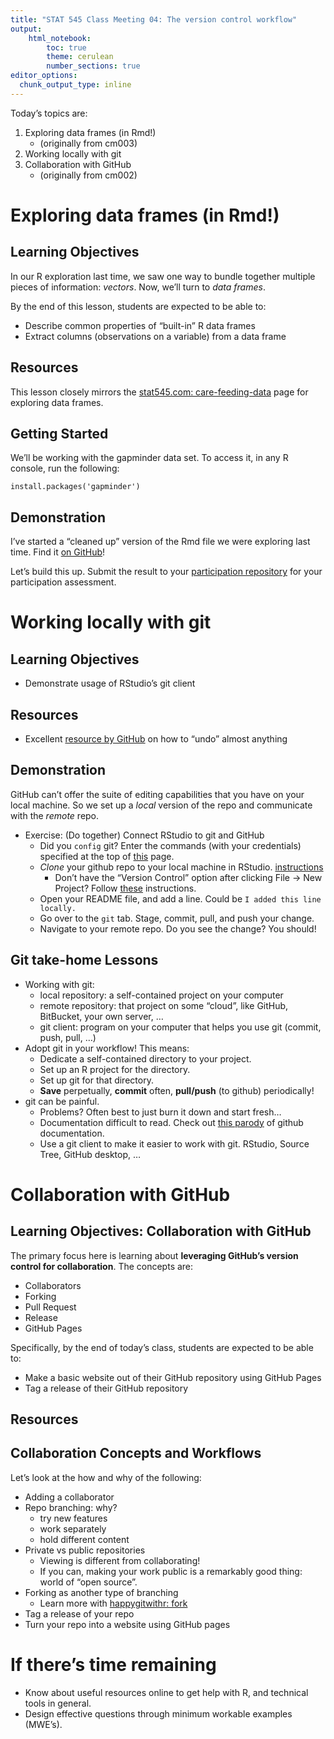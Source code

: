 ```yaml
---
title: "STAT 545 Class Meeting 04: The version control workflow"
output:
    html_notebook:
        toc: true
        theme: cerulean
        number_sections: true
editor_options: 
  chunk_output_type: inline
---
```


Today's topics are:

1. Exploring data frames (in Rmd!)
    - (originally from cm003)
2. Working locally with git
3. Collaboration with GitHub
    - (originally from cm002)

# Exploring data frames (in Rmd!)

## Learning Objectives

In our R exploration last time, we saw one way to bundle together multiple pieces of information: _vectors_. Now, we'll turn to _data frames_.

By the end of this lesson, students are expected to be able to:

- Describe common properties of "built-in" R data frames
- Extract columns (observations on a variable) from a data frame

## Resources

This lesson closely mirrors the [stat545.com: care-feeding-data](http://stat545.com/block006_care-feeding-data.html) page for exploring data frames.

## Getting Started

We'll be working with the gapminder data set. To access it, in any R console, run the following:

```
install.packages('gapminder')
```

## Demonstration

I've started a "cleaned up" version of the Rmd file we were exploring last time. Find it [on GitHub](https://github.com/STAT545-UBC/Classroom/blob/master/notes/cm004-exercise-df.Rmd)!

Let's build this up. Submit the result to your [participation repository](http://stat545.com/Classroom/participation.html) for your participation assessment. 

# Working locally with git

## Learning Objectives

- Demonstrate usage of RStudio's git client

## Resources

- Excellent [resource by GitHub](https://blog.github.com/2015-06-08-how-to-undo-almost-anything-with-git/) on how to "undo" almost anything

## Demonstration

GitHub can't offer the suite of editing capabilities that you have on your local machine. So we set up a _local_ version of the repo and communicate with the _remote_ repo. 

- Exercise: (Do together) Connect RStudio to git and GitHub
    - Did you `config` git? Enter the commands (with your credentials) specified at the top of [this](http://happygitwithr.com/hello-git.html#hello-git) page.
    - _Clone_ your github repo to your local machine in RStudio. [instructions](http://happygitwithr.com/rstudio-git-github.html#clone-the-new-github-repository-to-your-computer-via-rstudio)
        - Don't have the "Version Control" option after clicking File -> New Project? Follow [these](http://happygitwithr.com/rstudio-see-git.html) instructions.
    - Open your README file, and add a line. Could be `I added this line locally.`
    - Go over to the `git` tab. Stage, commit, pull, and push your change.
    - Navigate to your remote repo. Do you see the change? You should!

## Git take-home Lessons

- Working with git:
    - local repository: a self-contained project on your computer
    - remote repository: that project on some "cloud", like GitHub, BitBucket, your own server, ...
    - git client: program on your computer that helps you use git (commit, push, pull, ...)
- Adopt git in your workflow! This means:
    - Dedicate a self-contained directory to your project.
    - Set up an R project for the directory.
    - Set up git for that directory. 
    - __Save__ perpetually, __commit__ often, __pull/push__ (to github) periodically!
- git can be painful.
    - Problems? Often best to just burn it down and start fresh...
    - Documentation difficult to read. Check out [this parody](https://git-man-page-generator.lokaltog.net/) of github documentation. 
    - Use a git client to make it easier to work with git. RStudio, Source Tree, GitHub desktop, ...

# Collaboration with GitHub

## Learning Objectives: Collaboration with GitHub

The primary focus here is learning about __leveraging GitHub's version control for collaboration__. The concepts are:

- Collaborators
- Forking
- Pull Request
- Release
- GitHub Pages

Specifically, by the end of today's class, students are expected to be able to:

- Make a basic website out of their GitHub repository using GitHub Pages
- Tag a release of their GitHub repository 

## Resources

## Collaboration Concepts and Workflows

Let's look at the how and why of the following:

- Adding a collaborator
- Repo branching: why?
    - try new features
    - work separately
    - hold different content
- Private vs public repositories
    - Viewing is different from collaborating!
    - If you can, making your work public is a remarkably good thing: world of "open source".
- Forking as another type of branching
    - Learn more with [happygitwithr: fork](http://happygitwithr.com/fork.html)
- Tag a release of your repo
- Turn your repo into a website using GitHub pages

# If there's time remaining

- Know about useful resources online to get help with R, and technical tools in general.
- Design effective questions through minimum workable examples (MWE's).

